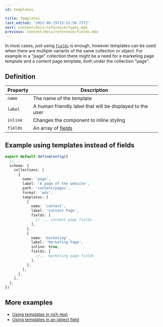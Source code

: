```yaml
---
id: templates

title: Templates
last_edited: '2022-06-15T15:51:56.737Z'
next: content/docs/reference/types.mdx
previous: content/docs/reference/fields.mdx
---
```


In most cases, just using [`fields`](/docs/reference/fields/) is enough, however templates can be used when there are multiple variants of the same collection or object. For example in a "page" collection there might be a need for a marketing page template and a content page template, both under the collection "page".

## Definition

| Property | Description                                               |
| -------- | --------------------------------------------------------- |
| `name`   | The name of the template                                  |
| `label`  | A human friendly label that will be displayed to the user |
| `inline` | Changes the component to inline styling                   |
| `fields` | An array of [fields](/docs/reference/fields/)             |

## Example using templates instead of fields

```ts
export default defineConfig({
  //...
  schema: {
    collections: [
      {
        name: 'page',
        label: 'A page of the website',
        path: 'content/pages',
        format: 'mdx',
        templates: [
          {
            name: 'content',
            label: 'Content Page',
            fields: [
              // ... content page fields
            ],
          },
          {
            name: 'marketing',
            label: 'Marketing Page',
            inline: true,
            fields: [
              //... marketing page fields
            ],
          },
        ],
      },
    ],
  },
})
```

## More examples

- [Using templates in rich-text](https://tina-gql-playground.vercel.app/rich-text)
- [Using templates in an object field](https://tina-gql-playground.vercel.app/object-list-templates)
